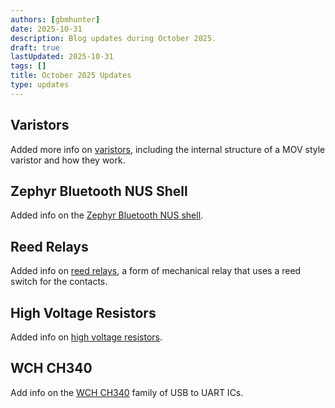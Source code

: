 ```yaml
---
authors: [gbmhunter]
date: 2025-10-31
description: Blog updates during October 2025.
draft: true
lastUpdated: 2025-10-31
tags: []
title: October 2025 Updates
type: updates
---
```


## Varistors

Added more info on [varistors](/electronics/components/varistors-vdrs/), including the internal structure of a MOV style varistor and how they work.

## Zephyr Bluetooth NUS Shell

Added info on the [Zephyr Bluetooth NUS shell](/programming/operating-systems/zephyr/bluetooth/#bluetooth-nus-shell).

## Reed Relays

Added info on [reed relays](/electronics/components/relays/mechanical/#reed-relays), a form of mechanical relay that uses a reed switch for the contacts.

## High Voltage Resistors

Added info on [high voltage resistors](/electronics/components/resistors/#high-voltage-resistors).

## WCH CH340

Add info on the [WCH CH340](/electronics/communication-protocols/uart-communication-protocol/#wch-ch340) family of USB to UART ICs.
